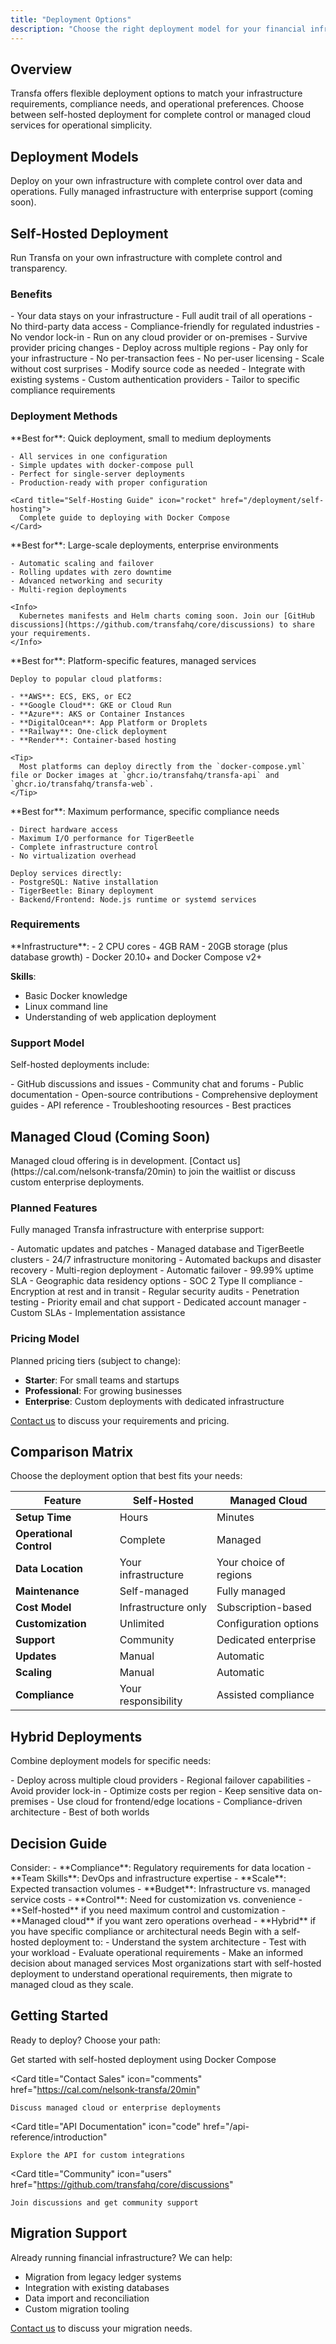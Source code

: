 ```yaml
---
title: "Deployment Options"
description: "Choose the right deployment model for your financial infrastructure"
---
```


## Overview

Transfa offers flexible deployment options to match your infrastructure requirements, compliance needs, and operational preferences. Choose between self-hosted deployment for complete control or managed cloud services for operational simplicity.

## Deployment Models

<CardGroup cols={2}>
  <Card
    title="Self-Hosted"
    icon="server"
    href="/deployment/self-hosting"
  >
    Deploy on your own infrastructure with complete control over data and operations.
  </Card>
  <Card
    title="Managed Cloud"
    icon="cloud"
    color="#16A34A"
  >
    Fully managed infrastructure with enterprise support (coming soon).
  </Card>
</CardGroup>

## Self-Hosted Deployment

Run Transfa on your own infrastructure with complete control and transparency.

### Benefits

<AccordionGroup>
  <Accordion title="Complete Data Control" icon="lock">
    - Your data stays on your infrastructure
    - Full audit trail of all operations
    - No third-party data access
    - Compliance-friendly for regulated industries
  </Accordion>

  <Accordion title="Infrastructure Independence" icon="unlock">
    - No vendor lock-in
    - Run on any cloud provider or on-premises
    - Survive provider pricing changes
    - Deploy across multiple regions
  </Accordion>

  <Accordion title="Cost Predictability" icon="dollar-sign">
    - Pay only for your infrastructure
    - No per-transaction fees
    - No per-user licensing
    - Scale without cost surprises
  </Accordion>

  <Accordion title="Customization Freedom" icon="wrench">
    - Modify source code as needed
    - Integrate with existing systems
    - Custom authentication providers
    - Tailor to specific compliance requirements
  </Accordion>
</AccordionGroup>

### Deployment Methods

<Tabs>
  <Tab title="Docker Compose">
    **Best for**: Quick deployment, small to medium deployments

    - All services in one configuration
    - Simple updates with docker-compose pull
    - Perfect for single-server deployments
    - Production-ready with proper configuration

    <Card title="Self-Hosting Guide" icon="rocket" href="/deployment/self-hosting">
      Complete guide to deploying with Docker Compose
    </Card>
  </Tab>

  <Tab title="Kubernetes">
    **Best for**: Large-scale deployments, enterprise environments

    - Automatic scaling and failover
    - Rolling updates with zero downtime
    - Advanced networking and security
    - Multi-region deployments

    <Info>
      Kubernetes manifests and Helm charts coming soon. Join our [GitHub discussions](https://github.com/transfahq/core/discussions) to share your requirements.
    </Info>
  </Tab>

  <Tab title="Cloud Platforms">
    **Best for**: Platform-specific features, managed services

    Deploy to popular cloud platforms:

    - **AWS**: ECS, EKS, or EC2
    - **Google Cloud**: GKE or Cloud Run
    - **Azure**: AKS or Container Instances
    - **DigitalOcean**: App Platform or Droplets
    - **Railway**: One-click deployment
    - **Render**: Container-based hosting

    <Tip>
      Most platforms can deploy directly from the `docker-compose.yml` file or Docker images at `ghcr.io/transfahq/transfa-api` and `ghcr.io/transfahq/transfa-web`.
    </Tip>
  </Tab>

  <Tab title="Bare Metal">
    **Best for**: Maximum performance, specific compliance needs

    - Direct hardware access
    - Maximum I/O performance for TigerBeetle
    - Complete infrastructure control
    - No virtualization overhead

    Deploy services directly:
    - PostgreSQL: Native installation
    - TigerBeetle: Binary deployment
    - Backend/Frontend: Node.js runtime or systemd services
  </Tab>
</Tabs>

### Requirements

<Card title="Minimum Requirements" icon="server">
  **Infrastructure**:
  - 2 CPU cores
  - 4GB RAM
  - 20GB storage (plus database growth)
  - Docker 20.10+ and Docker Compose v2+

  **Skills**:
  - Basic Docker knowledge
  - Linux command line
  - Understanding of web application deployment
</Card>

### Support Model

Self-hosted deployments include:

<CardGroup cols={2}>
  <Card title="Community Support" icon="users">
    - GitHub discussions and issues
    - Community chat and forums
    - Public documentation
    - Open-source contributions
  </Card>

  <Card title="Documentation" icon="book">
    - Comprehensive deployment guides
    - API reference
    - Troubleshooting resources
    - Best practices
  </Card>
</CardGroup>

## Managed Cloud (Coming Soon)

<Info>
  Managed cloud offering is in development. [Contact us](https://cal.com/nelsonk-transfa/20min) to join the waitlist or discuss custom enterprise deployments.
</Info>

### Planned Features

Fully managed Transfa infrastructure with enterprise support:

<CardGroup cols={2}>
  <Card title="Zero Operations" icon="wand-magic-sparkles">
    - Automatic updates and patches
    - Managed database and TigerBeetle clusters
    - 24/7 infrastructure monitoring
    - Automated backups and disaster recovery
  </Card>

  <Card title="High Availability" icon="globe">
    - Multi-region deployment
    - Automatic failover
    - 99.99% uptime SLA
    - Geographic data residency options
  </Card>

  <Card title="Enterprise Security" icon="shield-halved">
    - SOC 2 Type II compliance
    - Encryption at rest and in transit
    - Regular security audits
    - Penetration testing
  </Card>

  <Card title="Dedicated Support" icon="headset">
    - Priority email and chat support
    - Dedicated account manager
    - Custom SLAs
    - Implementation assistance
  </Card>
</CardGroup>

### Pricing Model

Planned pricing tiers (subject to change):

- **Starter**: For small teams and startups
- **Professional**: For growing businesses
- **Enterprise**: Custom deployments with dedicated infrastructure

[Contact us](https://cal.com/nelsonk-transfa/20min) to discuss your requirements and pricing.

## Comparison Matrix

Choose the deployment option that best fits your needs:

| Feature | Self-Hosted | Managed Cloud |
|---------|-------------|---------------|
| **Setup Time** | Hours | Minutes |
| **Operational Control** | Complete | Managed |
| **Data Location** | Your infrastructure | Your choice of regions |
| **Maintenance** | Self-managed | Fully managed |
| **Cost Model** | Infrastructure only | Subscription-based |
| **Customization** | Unlimited | Configuration options |
| **Support** | Community | Dedicated enterprise |
| **Updates** | Manual | Automatic |
| **Scaling** | Manual | Automatic |
| **Compliance** | Your responsibility | Assisted compliance |

## Hybrid Deployments

Combine deployment models for specific needs:

<CardGroup cols={2}>
  <Card title="Multi-Cloud" icon="cloud">
    - Deploy across multiple cloud providers
    - Regional failover capabilities
    - Avoid provider lock-in
    - Optimize costs per region
  </Card>

  <Card title="Hybrid Cloud" icon="server">
    - Keep sensitive data on-premises
    - Use cloud for frontend/edge locations
    - Compliance-driven architecture
    - Best of both worlds
  </Card>
</CardGroup>

## Decision Guide

<Steps>
  <Step title="Assess your requirements">
    Consider:
    - **Compliance**: Regulatory requirements for data location
    - **Team Skills**: DevOps and infrastructure expertise
    - **Scale**: Expected transaction volumes
    - **Budget**: Infrastructure vs. managed service costs
    - **Control**: Need for customization vs. convenience
  </Step>

  <Step title="Evaluate deployment models">
    - **Self-hosted** if you need maximum control and customization
    - **Managed cloud** if you want zero operations overhead
    - **Hybrid** if you have specific compliance or architectural needs
  </Step>

  <Step title="Start with self-hosted">
    Begin with a self-hosted deployment to:
    - Understand the system architecture
    - Test with your workload
    - Evaluate operational requirements
    - Make an informed decision about managed services
  </Step>
</Steps>

<Tip>
Most organizations start with self-hosted deployment to understand operational requirements, then migrate to managed cloud as they scale.
</Tip>

## Getting Started

Ready to deploy? Choose your path:

<CardGroup cols={2}>
  <Card
    title="Deploy with Docker"
    icon="rocket"
    href="/deployment/self-hosting"
  >
    Get started with self-hosted deployment using Docker Compose
  </Card>

  <Card
    title="Contact Sales"
    icon="comments"
    href="https://cal.com/nelsonk-transfa/20min"
  >
    Discuss managed cloud or enterprise deployments
  </Card>

  <Card
    title="API Documentation"
    icon="code"
    href="/api-reference/introduction"
  >
    Explore the API for custom integrations
  </Card>

  <Card
    title="Community"
    icon="users"
    href="https://github.com/transfahq/core/discussions"
  >
    Join discussions and get community support
  </Card>
</CardGroup>

## Migration Support

Already running financial infrastructure? We can help:

- Migration from legacy ledger systems
- Integration with existing databases
- Data import and reconciliation
- Custom migration tooling

[Contact us](https://cal.com/nelsonk-transfa/20min) to discuss your migration needs.
